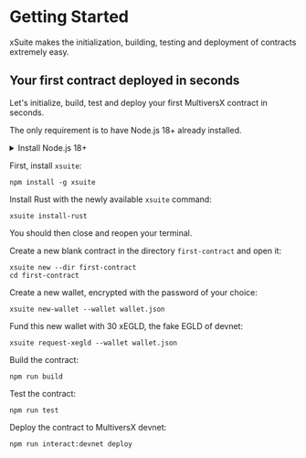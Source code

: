 
# Getting Started

xSuite makes the initialization, building, testing and deployment of contracts extremely easy.

## Your first contract deployed in seconds

Let's initialize, build, test and deploy your first MultiversX contract in seconds.

The only requirement is to have Node.js 18+ already installed.

<details>
  <summary>Install Node.js 18+</summary>

Install the [Node Version Manager](https://github.com/nvm-sh/nvm/tree/v0.39.5#install--update-script) (NVM):

```
curl -o- https://raw.githubusercontent.com/nvm-sh/nvm/v0.39.5/install.sh | bash
```

Then install Node.js 18:

```
nvm install 18
```

<Callout type="warning" emoji="⚠️">
  You should then close and reopen your terminal.
</Callout>

</details>

First, install `xsuite`:

```
npm install -g xsuite
```

Install Rust with the newly available `xsuite` command:

```
xsuite install-rust
```

<Callout type="warning" emoji="⚠️">
  You should then close and reopen your terminal.
</Callout>

Create a new blank contract in the directory `first-contract` and open it:

```
xsuite new --dir first-contract
cd first-contract
```

Create a new wallet, encrypted with the password of your choice:

```
xsuite new-wallet --wallet wallet.json
```

Fund this new wallet with 30 xEGLD, the fake EGLD of devnet:

```
xsuite request-xegld --wallet wallet.json
```

Build the contract:

```
npm run build
```

Test the contract:

```
npm run test
```

Deploy the contract to MultiversX devnet:

```
npm run interact:devnet deploy
```
